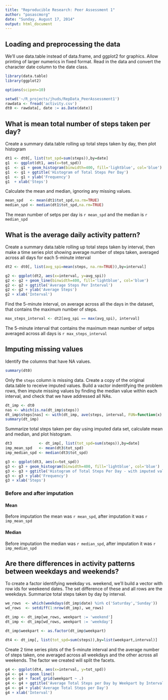```yaml
---
title: "Reproducible Research: Peer Assessment 1"
author: "pasascmorg"
date: "Sunday, August 17, 2014"
output: html_document
---
```


## Loading and preprocessing the data

We'll use data.table instead of data.frame, and ggplot2 for graphics.  Allow printing of larger numerics in fixed format.  Read in the data and convert the character date column to the date class.   

```r
library(data.table)
library(ggplot2)

options(scipen=10)

setwd('~/R_projects/jhuds/RepData_PeerAssessment1')
rawdata <- fread('activity.csv')
dt0 <- rawdata[, date := as.Date(date)] 
```

## What is mean total number of steps taken per day?

Create a summary data.table rolling up total steps taken by day, then plot histogram 

```r
dt1 <- dt0[, list(tot_spd=sum(steps)),by=date]
g1  <- ggplot(dt1, aes(x=tot_spd))
g1  <- g1 + geom_histogram(binwidth=400, fill='lightblue', col='blue')
g1  <- g1 + ggtitle('Histogram of Total Steps Per Day') 
g1  <- g1 + ylab('Frequency') 
g1  + xlab('Steps') 
```

Calculate the mean and median, ignoring any missing values. 
```r
mean_spd   <- mean(dt1$tot_spd,na.rm=TRUE)
median_spd <- median(dt1$tot_spd,na.rm=TRUE)
```
The mean number of setps per day is `r mean_spd` and the median is `r median_spd`

## What is the average daily activity pattern?

Create a summary data.table rolling up total steps taken by interval, then make a time series plot showing average number of steps taken, averaged across all days for each 5-minute interval


```r
dt2 <- dt0[, list(avg_spi=mean(steps, na.rm=TRUE)),by=interval]

g2 <- ggplot(dt2, aes(x=interval, y=avg_spi))
g2 <- g2 + geom_line(binwidth=400, fill='lightblue', col='blue')
g2 <- g2 + ggtitle('Average Steps Per Interval') 
g2 <- g2 + ylab('Average Steps') 
g2 + xlab('Interval') 
```

Find the 5-minute interval, on average across all the days in the dataset, that contains the maximum number of steps.

```r
max_steps_interval <- dt2[avg_spi == max(avg_spi), interval]
```

The 5-minute interval that contains the maximum mean number of setps averaged across all days is `r max_steps_interval`

## Imputing missing values

Identify the columns that have NA values.  

```r
summary(dt0)
```

Only the `steps` column is missing data.  Create a copy of the original data.table to receive imputed values. Build a vactor indentifying the problem rows, then impute missing values by finding the median value within each interval, and check that we have addressed all NAs.    

```r
dt_imp <- dt0
nas <- which(is.na(dt_imp$steps))
dt_imp$steps[nas] <- with(dt_imp, ave(steps, interval, FUN=function(x) median(x, na.rm=TRUE)))[nas]
summary(dt_imp)
```

Summarize total steps taken per day using imputed data set, calculate mean and median, and plot histogram.  
```r
dt3            <- dt_imp[, list(tot_spd=sum(steps)),by=date]
imp_mean_spd   <- mean(dt3$tot_spd)
imp_median_spd <- median(dt3$tot_spd)

g3 <- ggplot(dt3, aes(x=tot_spd))
g3 <- g3 + geom_histogram(binwidth=400, fill='lightblue', col='blue')
g3 <- g3 + ggtitle('Histogram of Total Steps Per Day - with imputed values') 
g3 <- g3 + ylab('Frequency') 
g3 + xlab('Steps') 
```

### Before and after imputation 

#### Mean
Before imputation the mean was `r mean_spd`, after imputation it was `r imp_mean_spd`

#### Median
Before imputation the median was `r median_spd`, after imputation it was `r imp_median_spd`

## Are there differences in activity patterns between weekdays and weekends?

To create a factor identifying weekday vs. weekend, we'll build a vector with row ids for weekeend dates.  The set difference of these and all rows are the weekdays.
Summarize total steps taken by day by interval.

```r
we_rows  <- which(weekdays(dt_imp$date) %in% c('Saturday','Sunday'))
wd_rows  <- setdiff(1:nrow(dt_imp), we_rows)

dt_imp <- dt_imp[we_rows, weekpart := 'weekend']
dt_imp <- dt_imp[wd_rows, weekpart := 'weekday']

dt_imp$weekpart <- as.factor(dt_imp$weekpart)

dt4 <- dt_imp[, list(tot_spd=sum(steps)),by=list(weekpart,interval)]
```

Create 2 time series plots of the 5-minute interval and the average number of steps taken, one averaged across all weekdays and the other across all weekends.  The factor we created will split the facets.

```r
g4 <- ggplot(dt4, aes(x=interval, y=tot_spd)) 
g4 <- g4 + geom_line()
g4 <- g4 + facet_grid(weekpart ~ .)
g4 <- g4 + ggtitle('Average Total Steps per Day by Weekpart by Interval - with imputed values') 
g4 <- g4 + ylab('Average Total Steps per Day') 
g4 + xlab('Interval') 
```

